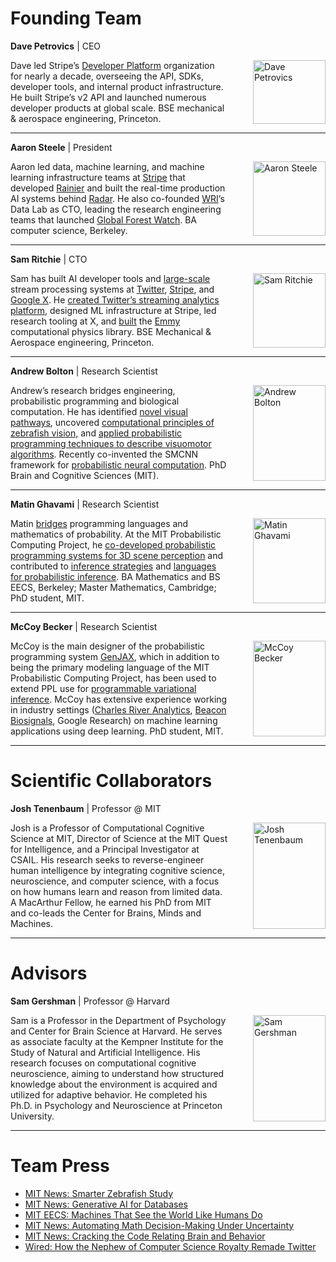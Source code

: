 # Founding Team

**<span class="team-name">Dave Petrovics</span>** <span class="team-title"> | CEO</span>

<div style="display: flex; gap: 40px;">
  <div style="flex: 3;">
  Dave led Stripe's [Developer Platform](https://docs.stripe.com/api) organization for nearly a decade, overseeing the API, SDKs, developer tools, and internal product infrastructure. He built Stripe's v2 API and launched numerous developer products at global scale. BSE mechanical & aerospace engineering, Princeton.
  </div>
  <div style="flex: 1;">
  <img src="../assets/dave.webp" alt="Dave Petrovics" style="width: 100%; height: auto; max-width: 120px;">
  </div>
</div>

---

**<span class="team-name">Aaron Steele</span>** <span class="team-title"> | President</span>

<div style="display: flex; gap: 40px;">
  <div style="flex: 3;">
  Aaron led data, machine learning, and machine learning infrastructure teams at [Stripe](https://stripe.com/) that developed [Rainier](https://github.com/stripe/rainier) and built the real-time production AI systems behind [Radar](http://stripe.com/radar). He also co-founded [WRI](http://wri.org/)'s Data Lab as CTO, leading the research engineering teams that launched [Global Forest Watch](http://globalforestwatch.org/). BA computer science, Berkeley.
  </div>
  <div style="flex: 1;">
  <img src="../assets/aaron.webp" alt="Aaron Steele" style="width: 100%; height: auto; max-width: 120px;">
  </div>
</div>

---



**<span class="team-name">Sam Ritchie</span>** <span class="team-title"> | CTO</span>

<div style="display: flex; gap: 40px;">
  <div style="flex: 3;">
  Sam has built AI developer tools and [large-scale](https://github.com/twitter/summingbird) stream processing systems at [Twitter](https://x.com/), [Stripe](https://stripe.com/), and [Google X](https://x.company/). He [created Twitter's streaming analytics platform](https://www.wired.com/2013/11/twitter-summingbird/), designed ML infrastructure at Stripe, led research tooling at X, and [built](https://www.youtube.com/watch?v=Jv2JgzAl5yU) the [Emmy](https://github.com/mentat-collective/emmy/blob/main/README.md) computational physics library. BSE Mechanical & Aerospace engineering, Princeton.
  </div>
  <div style="flex: 1;">
  <img src="../assets/sam.webp" alt="Sam Ritchie" style="width: 100%; height: auto; max-width: 120px;">
  </div>
</div>


---

**<span class="team-name">Andrew Bolton</span>** <span class="team-title"> | Research Scientist</span>

<div style="display: flex; gap: 40px;">
  <div style="flex: 3;">
  Andrew's research bridges engineering, probabilistic programming and biological computation. He has identified [novel visual pathways](https://www.cell.com/cell-reports/fulltext/S2211-1247(15)01071-2), uncovered [computational principles of zebrafish vision,](https://www.cell.com/current-biology/fulltext/S0960-9822(22)01698-0) and [applied probabilistic programming techniques to describe visuomotor algorithms](https://elifesciences.org/articles/51975). Recently co-invented the SMCNN framework for [probabilistic neural computation](https://george.matheos.com/uploads/SNMC_preprint.pdf). PhD Brain and Cognitive Sciences (MIT).
  </div>
  <div style="flex: 1;">
  <img src="../assets/andrew.webp" alt="Andrew Bolton" style="width: 100%; height: auto; max-width: 120px;">
  </div>
</div>


---

**<span class="team-name">Matin Ghavami</span>** <span class="team-title"> | Research Scientist</span>

<div style="display: flex; gap: 40px;">
  <div style="flex: 3;">
  Matin [bridges](https://scholar.google.com/citations?user=EWUUSKoAAAAJ&hl=en) programming languages and mathematics of probability. At the MIT Probabilistic Computing Project, he [co-developed probabilistic programming systems for 3D scene perception](https://arxiv.org/abs/2312.08715) and contributed to [inference strategies](https://proceedings.mlr.press/v206/lew23a.html) and [languages for probabilistic inference](https://dl.acm.org/doi/abs/10.1145/3591290). BA Mathematics and BS EECS, Berkeley; Master Mathematics, Cambridge; PhD student, MIT.
  </div>
  <div style="flex: 1;">
  <img src="../assets/matin.webp" alt="Matin Ghavami" style="width: 100%; height: auto; max-width: 120px;">
  </div>
</div>


---

**<span class="team-name">McCoy Becker</span>** <span class="team-title"> | Research Scientist</span>

<div style="display: flex; gap: 40px;">
  <div style="flex: 3;">
  McCoy is the main designer of the probabilistic programming system [GenJAX](https://genjax.gen.dev/), which in addition to being the primary modeling language of the MIT Probabilistic Computing Project, has been used to extend PPL use for [programmable variational inference](https://dl.acm.org/doi/abs/10.1145/3656463). McCoy has extensive experience working in industry settings ([Charles River Analytics](https://cra.com/), [Beacon Biosignals](https://beacon.bio/), Google Research) on machine learning applications using deep learning.  PhD student, MIT.
  </div>
  <div style="flex: 1;">
  <img src="../assets/mccoy.webp" alt="McCoy Becker" style="width: 100%; height: auto; max-width: 120px;">
  </div>
</div>


---


# Scientific Collaborators

**<span class="team-name">Josh Tenenbaum</span>** <span class="team-title"> | Professor @ MIT</span>

<div style="display: flex; gap: 40px;">
  <div style="flex: 3;">
  Josh is a Professor of Computational Cognitive Science at MIT, Director of Science at the MIT Quest for Intelligence, and a Principal Investigator at CSAIL. His research seeks to reverse-engineer human intelligence by integrating cognitive science, neuroscience, and computer science, with a focus on how humans learn and reason from limited data. A MacArthur Fellow, he earned his PhD from MIT and co-leads the Center for Brains, Minds and Machines.
  </div>
  <div style="flex: 1;">
  <img src="../assets/josh.webp" alt="Josh Tenenbaum" style="width: 100%; height: auto; max-width: 120px;">
  </div>
</div>


---

# Advisors

**<span class="team-name">Sam Gershman</span>** <span class="team-title"> | Professor @ Harvard</span>

<div style="display: flex; gap: 40px;">
  <div style="flex: 3;">
  Sam is a Professor in the Department of Psychology and Center for Brain Science at Harvard. He serves as associate faculty at the Kempner Institute for the Study of Natural and Artificial Intelligence. His research focuses on computational cognitive neuroscience, aiming to understand how structured knowledge about the environment is acquired and utilized for adaptive behavior. He completed his Ph.D. in Psychology and Neuroscience at Princeton University.
  </div>
  <div style="flex: 1;">
  <img src="../assets/gershman.webp" alt="Sam Gershman" style="width: 100%; height: auto; max-width: 120px;">
  </div>
</div>

---

# Team Press

- [MIT News: Smarter Zebrafish Study](https://news.mit.edu/2022/smarter-zebrafish-study-1118)
- [MIT News: Generative AI for Databases](https://news.mit.edu/2024/mit-researchers-introduce-generative-ai-databases-0708)
- [MIT EECS: Machines That See the World Like Humans Do](https://www.eecs.mit.edu/machines-that-see-the-world-more-like-humans-do/)
- [MIT News: Automating Math Decision-Making Under Uncertainty](https://news.mit.edu/2023/automating-math-decision-making-under-uncertainty-0206)
- [MIT News: Cracking the Code Relating Brain and Behavior](https://news.mit.edu/2023/cracking-code-relates-brain-behavior-simple-animal-0823)
- [Wired: How the Nephew of Computer Science Royalty Remade Twitter](https://www.wired.com/2013/11/twitter-summingbird/)
